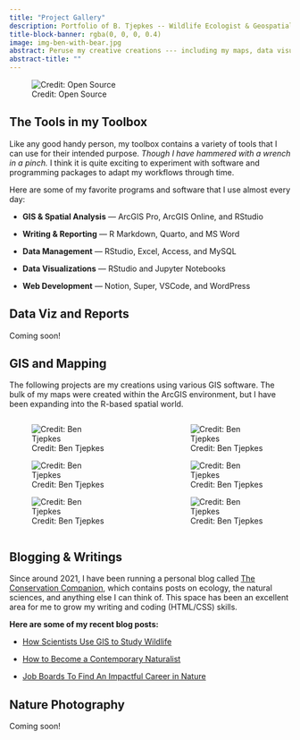 ---
title: "Project Gallery"
description: Portfolio of B. Tjepkes -- Wildlife Ecologist & Geospatial Practitioner
title-block-banner: rgba(0, 0, 0, 0.4)
image: img-ben-with-bear.jpg
abstract: Peruse my creative creations --- including my maps, data visualiztions, data reports, nature photography, and blog writings.
abstract-title: ""
---

![Credit: Open Source](img-data-viz.jpg)

## The Tools in my Toolbox

Like any good handy person, my toolbox contains a variety of tools that I can use for their intended purpose. *Though I have hammered with a wrench in a pinch.* I think it is quite exciting to experiment with software and programming packages to adapt my workflows through time. 

Here are some of my favorite programs and software that I use almost every day:

- **GIS & Spatial Analysis** --- ArcGIS Pro, ArcGIS Online, and RStudio

- **Writing & Reporting** --- R Markdown, Quarto, and MS Word

- **Data Management** --- RStudio, Excel, Access, and MySQL

- **Data Visualizations** --- RStudio and Jupyter Notebooks

- **Web Development** --- Notion, Super, VSCode, and WordPress


## Data Viz and Reports

Coming soon!


## GIS and Mapping

The following projects are my creations using various GIS software. The bulk of my maps were created within the ArcGIS environment, but I have been expanding into the R-based spatial world.

:::: {.columns}

::: {.column width="47.5%"}

![Credit: Ben Tjepkes](img-map-1.jpg)

![Credit: Ben Tjepkes](img-map-4.jpg)

![Credit: Ben Tjepkes](img-map-5.jpg)

:::

::: {.column width="5%"}



:::

::: {.column width="47.5%"}

![Credit: Ben Tjepkes](img-map-2.jpg)

![Credit: Ben Tjepkes](img-map-3.jpg)

![Credit: Ben Tjepkes](img-map-6.jpg)

:::

::::


## Blogging & Writings

Since around 2021, I have been running a personal blog called [The Conservation Companion](https://conservationcompanion.com), which contains posts on ecology, the natural sciences, and anything else I can think of. This space has been an excellent area for me to grow my writing and coding (HTML/CSS) skills.

**Here are some of my recent blog posts:**

- [How Scientists Use GIS to Study Wildlife](https://conservationcompanion.com/blog/how-scientists-use-gis-to-study-wildlife)

- [How to Become a Contemporary Naturalist](https://conservationcompanion.com/blog/how-to-become-a-contemporary-naturalist)

- [Job Boards To Find An Impactful Career in Nature](https://conservationcompanion.com/blog/job-boards-to-find-an-impactful-career-in-nature)

## Nature Photography

Coming soon!
